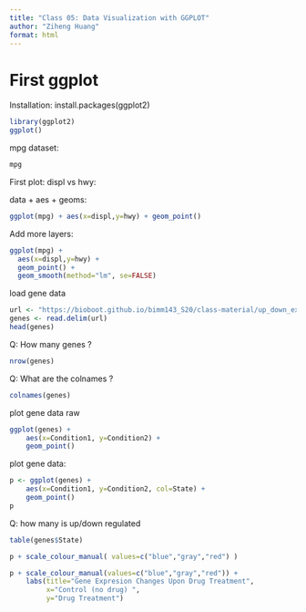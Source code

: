 ```yaml
---
title: "Class 05: Data Visualization with GGPLOT"
author: "Ziheng Huang"
format: html
---
```


# First ggplot

Installation: install.packages(ggplot2)

```r
library(ggplot2)
ggplot()

```

mpg dataset:

```r
mpg
```

First plot: displ vs hwy:

data + aes + geoms:

```r
ggplot(mpg) + aes(x=displ,y=hwy) + geom_point()

```

Add more layers:

```r
ggplot(mpg) + 
  aes(x=displ,y=hwy) + 
  geom_point() + 
  geom_smooth(method="lm", se=FALSE)
```

load gene data

```r
url <- "https://bioboot.github.io/bimm143_S20/class-material/up_down_expression.txt"
genes <- read.delim(url)
head(genes)
```

Q: How many genes ?

```r
nrow(genes)
```

Q: What are the colnames ?

```r
colnames(genes)
```

plot gene data raw

```r
ggplot(genes) + 
    aes(x=Condition1, y=Condition2) +
    geom_point()

```

plot gene data:

```r
p <- ggplot(genes) + 
    aes(x=Condition1, y=Condition2, col=State) +
    geom_point()
p
```

Q: how many is up/down regulated

```r

table(genes$State)
```

```r
p + scale_colour_manual( values=c("blue","gray","red") )

```

```r
p + scale_colour_manual(values=c("blue","gray","red")) +
    labs(title="Gene Expresion Changes Upon Drug Treatment",
         x="Control (no drug) ",
         y="Drug Treatment")
```

